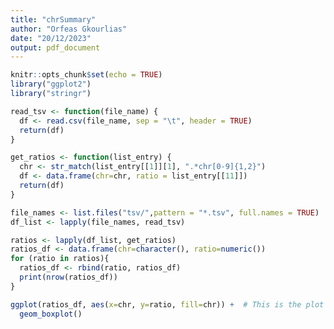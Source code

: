 ---
title: "chrSummary"
author: "Orfeas Gkourlias"
date: "20/12/2023"
output: pdf_document
---

```{r setup, results='hide', message=FALSE, warning=FALSE}
knitr::opts_chunk$set(echo = TRUE)
library("ggplot2")
library("stringr")
```

```{r}
read_tsv <- function(file_name) {
  df <- read.csv(file_name, sep = "\t", header = TRUE)
  return(df)
}

get_ratios <- function(list_entry) {
  chr <- str_match(list_entry[[1]][1], ".*chr[0-9]{1,2}")
  df <- data.frame(chr=chr, ratio = list_entry[[11]])
  return(df)
}

```

```{r}
file_names <- list.files("tsv/",pattern = "*.tsv", full.names = TRUE)
df_list <- lapply(file_names, read_tsv)
```

```{r}
ratios <- lapply(df_list, get_ratios)
ratios_df <- data.frame(chr=character(), ratio=numeric())
for (ratio in ratios){
  ratios_df <- rbind(ratio, ratios_df)
  print(nrow(ratios_df))
}

ggplot(ratios_df, aes(x=chr, y=ratio, fill=chr)) +  # This is the plot function
  geom_boxplot() 
```

